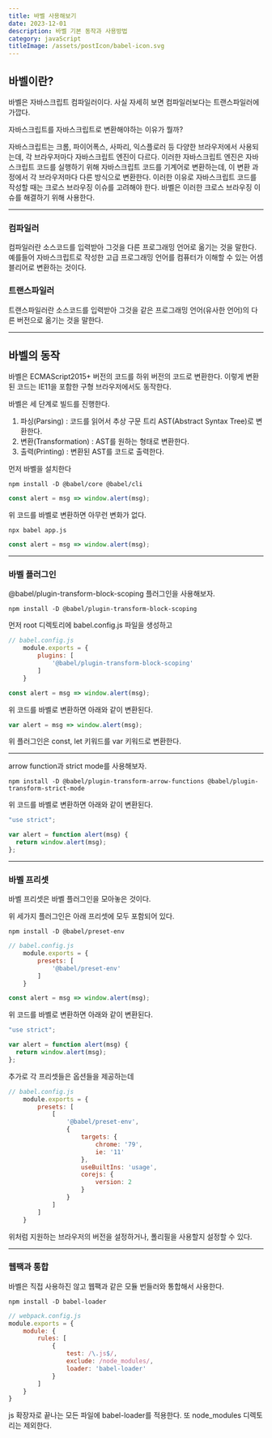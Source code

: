 ```yaml
---
title: 바벨 사용해보기
date: 2023-12-01
description: 바벨 기본 동작과 사용방법
category: javaScript
titleImage: /assets/postIcon/babel-icon.svg
---
```


## 바벨이란?
바벨은 자바스크립트 컴파일러이다.
사실 자세히 보면 컴파일러보다는 트랜스파일러에 가깝다.

자바스크립트를 자바스크립트로 변환해야하는 이유가 뭘까?

자바스크립트는 크롬, 파이어폭스, 사파리, 익스플로러 등 다양한 브라우저에서 사용되는데, 각 브라우저마다 자바스크립트 엔진이 다르다.
이러한 자바스크립트 엔진은 자바스크립트 코드를 실행하기 위해 자바스크립트 코드를 기계어로 변환하는데, 이 변환 과정에서 각 브라우저마다 다른 방식으로 변환한다.
이러한 이유로 자바스크립트 코드를 작성할 때는 크로스 브라우징 이슈를 고려해야 한다. 바벨은 이러한 크로스 브라우징 이슈를 해결하기 위해 사용한다.

---

### 컴파일러
컴파일러란 소스코드를 입력받아 그것을 다른 프로그래밍 언어로 옮기는 것을 말한다.
예를들어 자바스크립트로 작성한 고급 프로그래밍 언어를 컴퓨터가 이해할 수 있는 어셈블리어로 변환하는 것이다.

### 트랜스파일러
트랜스파일러란 소스코드를 입력받아 그것을 같은 프로그래밍 언어(유사한 언어)의 다른 버전으로 옮기는 것을 말한다.

---

## 바벨의 동작
바벨은 ECMAScript2015+ 버전의 코드를 하위 버전의 코드로 변환한다.
이렇게 변환된 코드는 IE11을 포함한 구형 브라우저에서도 동작한다.

바벨은 세 단계로 빌드를 진행한다.
1. 파싱(Parsing) : 코드를 읽어서 추상 구문 트리 AST(Abstract Syntax Tree)로 변환한다.
2. 변환(Transformation) : AST를 원하는 형태로 변환한다.
3. 출력(Printing) : 변환된 AST를 코드로 출력한다.

먼저 바벨을 설치한다
```shell
npm install -D @babel/core @babel/cli
```

```javascript
const alert = msg => window.alert(msg);
```

위 코드를 바벨로 변환하면 아무런 변화가 없다.

```shell
npx babel app.js
```

```javascript
const alert = msg => window.alert(msg);
```

---

### 바벨 플러그인
@babel/plugin-transform-block-scoping 플러그인을 사용해보자.

```shell
npm install -D @babel/plugin-transform-block-scoping
```

먼저 root 디렉토리에 babel.config.js 파일을 생성하고

```javascript
// babel.config.js
    module.exports = {
        plugins: [
            '@babel/plugin-transform-block-scoping'
        ]
    }
```

```javascript
const alert = msg => window.alert(msg);
```

위 코드를 바벨로 변환하면 아래와 같이 변환된다.

```javascript
var alert = msg => window.alert(msg);
```

위 플러그인은 const, let 키워드를 var 키워드로 변환한다.

---

arrow function과 strict mode를 사용해보자.

```shell
npm install -D @babel/plugin-transform-arrow-functions @babel/plugin-transform-strict-mode
```

위 코드를 바벨로 변환하면 아래와 같이 변환된다.

```javascript
"use strict";

var alert = function alert(msg) {
  return window.alert(msg);
};
```

---

### 바벨 프리셋
바벨 프리셋은 바벨 플러그인을 모아놓은 것이다.

위 세가지 플러그인은 아래 프리셋에 모두 포함되어 있다.

```shell
npm install -D @babel/preset-env
```

```javascript
// babel.config.js
    module.exports = {
        presets: [
            '@babel/preset-env'
        ]
    }
```

```javascript
const alert = msg => window.alert(msg);
```

위 코드를 바벨로 변환하면 아래와 같이 변환된다.

```javascript
"use strict";

var alert = function alert(msg) {
  return window.alert(msg);
};
```

추가로 각 프리셋들은 옵션들을 제공하는데

```javascript
// babel.config.js
    module.exports = {
        presets: [
            [
                '@babel/preset-env',
                {
                    targets: {
                        chrome: '79',
                        ie: '11'
                    },
                    useBuiltIns: 'usage',
                    corejs: {
                        version: 2
                    }
                }
            ]
        ]
    }
```
위처럼 지원하는 브라우저의 버전을 설정하거나, 폴리필을 사용할지 설정할 수 있다.

---

### 웹팩과 통합
바벨은 직접 사용하진 않고 웹팩과 같은 모듈 번들러와 통합해서 사용한다.

```shell
npm install -D babel-loader
```

```javascript
// webpack.config.js
module.exports = {
    module: {
        rules: [
            {
                test: /\.js$/,
                exclude: /node_modules/,
                loader: 'babel-loader'
            }
        ]
    }
}
```
js 확장자로 끝나는 모든 파일에 babel-loader를 적용한다.
또 node_modules 디렉토리는 제외한다.

